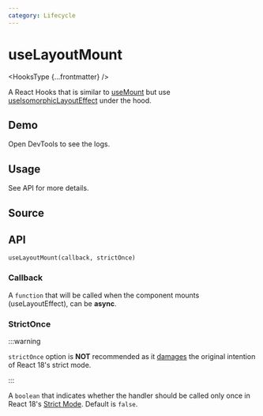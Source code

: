 ```yaml
---
category: Lifecycle
---
```


# useLayoutMount


<HooksType {...frontmatter} />

<Since version="v1.2.0" />

A React Hooks that is similar to [useMount](/reference/use-mount) but use [useIsomorphicLayoutEffect](/reference/use-isomorphic-layout-effect) under the hood.

## Demo

Open DevTools to see the logs.


<App />

## Usage

See API for more details.

## Source


<Source />

## API

```tsx
useLayoutMount(callback, strictOnce)
```

### Callback

A `function` that will be called when the component mounts (useLayoutEffect), can be **async**.

### StrictOnce

:::warning

`strictOnce` option is **NOT** recommended as it [damages](https://react.dev/learn/synchronizing-with-effects#dont-use-refs-to-prevent-effects-from-firing) the original intention of React 18's strict mode.

:::

A `boolean` that indicates whether the handler should be called only once in React 18's [Strict Mode](https://react.dev/reference/react/StrictMode). Default is `false`.

